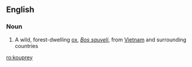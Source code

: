 ==English==

===Noun===
{{wikipedia}}
{{en-noun}}

# A wild, forest-dwelling [[ox]], ''[[Bos sauveli]]'', from [[Vietnam]] and surrounding countries

[[ro:kouprey]]